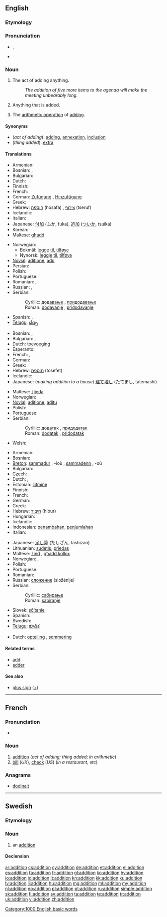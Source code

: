 ==English==
{{wikipedia}}

===Etymology===
{{etystub}}

===Pronunciation===
* {{IPA|/əˈdɪʃn̩/|/əˈdɪʃən/}}, {{SAMPA|1=/@"dISn=/|2=/@"dIS@n/}}
* {{audio|en-us-addition.ogg|Audio (US)}}

===Noun===
{{en-noun|s|-}}

# {{uncountable}} The act of adding anything.
#: ''The addition of five more items to the agenda will make the meeting unbearably long.''
# Anything that is added.
# {{uncountable}} The [[arithmetic operation]] of [[add]]ing.

====Synonyms====
* (''act of adding''): [[add]]ing, [[annexation]], [[inclusion]]
* (''thing added''): [[extra]]

====Translations====
{{trans-top|act of adding}}
* Armenian: {{t|hy|հավելում|tr=havelum}}
* Bosnian: {{t-|bs|dodavanje|n}}, {{t-|bs|pridodavanje|n}}
* Bulgarian: {{t|bg|прибавяне}}
* Dutch: {{t+|nl|toevoeging|f}}
* Finnish: {{t+|fi|lisäys}}
* French: {{t+|fr|addition|f}}
* German: [[Zufügung]] {{f}}, [[Hinzufügung]] {{f}}
* Greek: {{t+|el|πρόσθεση|f|tr=prósthesi}}
* Hebrew: [[הוספה]] (hosafa) {{f}}, [[צירוף]] (tseruf) {{m}}
* Icelandic: {{t-|is|viðbót|f}}
* Italian: {{t|it|Addizione|f}}
* Japanese: [[付加]] (ふか, fuka), [[追加]] ([[ついか]], tsuika)
* Korean: {{t+|ko|가감|tr=gagam|sc=Hang}}
* Maltese: [[għadd]] {{m}}
{{trans-mid}}
* Norwegian:
** Bokmål: [[legge]] [[til]], [[tilføye]]
** Nynorsk: [[leggje]] [[til]], [[tilføye]]
* [[Novial]]: [[aditione]], [[ado]]
* Persian: {{t+|fa|جمع|xs=Persian}}
* Polish: {{t+|pl|dodawanie|n}}
* Portuguese: {{t+|pt|adição|f}}
* Romanian: {{t|ro|adaos|f}}, {{t|ro|adăugire|f}}
* Russian: {{t+|ru|сложение|n|tr=složénije}}, {{t+|ru|прибавление|n|tr=pribavlénije}}
* Serbian:
*: Cyrillic: [[додавање]] {{n}}, [[придодавање]] {{n}}
*: Roman: [[dodavanje]] {{n}}, [[pridodavanje]] {{n}}
* Spanish: {{t|es|adición|f}}, {{t|es|añadidura|f}}
* [[Telugu]]: [[చేర్పు]]
{{trans-bottom}}

{{trans-top|thing added}}
* Bosnian: {{t-|bs|dodatak|m}}, {{t-|bs|pridodatak|m}}
* Bulgarian: {{t|bg|добавка}},  {{t|bg|прибавка}}
* Dutch: [[toevoeging]] {{f}}
* Esperanto: {{t|eo|aldono}}
* French: {{t+|fr|addition|f}},  {{t+|fr|ajout|m}}
* German: {{t+|de|Zusatz|m}}
* Greek: {{t+|el|πρόσθεση|f|tr=prósthesi}}
* Hebrew: [[תוספת]] (tosefet) {{f}}
* Icelandic: {{t-|is|viðbót|f}}
* Japanese: (''making addition to a house'') [[建て増し]] (たてまし, tatemashi)
{{trans-mid}}
* Maltese: [[żjieda]] {{f}}
* Norwegian: {{t+|no|tillegg|n}}
* [[Novial]]: [[aditione]], [[aditu]]
* Polish: {{t+|pl|dodatek|m}}
* Portuguese: {{t+|pt|acréscimo|m}}
* Serbian:
*: Cyrillic: [[додатак]] {{m}}, [[придодатак]] {{m}}
*: Roman: [[dodatak]] {{m}}, [[pridodatak]] {{m}}
* Welsh: {{t|cy|ychwanegiad|m|xs=Welsh}}
{{trans-bottom}}

{{trans-top|arithmetic: process of adding}}
* Armenian: {{t|hy|գումարում|tr=gumarum}}
* Bosnian: {{t-|bs|sabiranje|n}}
* [[Breton]]: [[sammadur]] {{m}}, -ioù {{p}}, [[sammadenn]] {{f}}, -où {{p}}
* Bulgarian: {{t+|bg|събиране|n}}
* Czech: {{t-|cs|sčítání|n}}
* Dutch: {{t+|nl|optellen|n}}, {{t-|nl|sommeren|n}}
* Estonian: [[liitmine]]
* Finnish: {{t+|fi|yhteenlasku}}
* French: {{t+|fr|addition|f}}
* German: {{t+|de|Addition|f}}
* Greek: {{t+|el|πρόσθεση|f|tr=prósthesi}}
* Hebrew: [[חיבור]] (hibur) {{m}}
* Hungarian: {{t|hu|összeadás}}
* Icelandic: {{t-|is|samlagning|f}}
* Indonesian: [[tambah|penambahan]], [[jumlah|penjumlahan]]
* Italian: {{t+|it|addizione|f}}
{{trans-mid}}
* Japanese: [[足し算]] (たしざん, tashizan)
* Lithuanian: [[sudėtis]], [[priedas]]
* Maltese: [[żied]] {{m}}, [[għadd kollox]] {{m}}
* Norwegian: {{t+|no|addisjon|m}}, {{t+|no|pluss|n}}
* Polish: {{t+|pl|dodawanie|n}}
* Portuguese: {{t+|pt|adição|f}}
* Romanian: {{t|ro|adunare}}
* Russian: [[сложение]] (složénije) {{n}}
* Serbian:
*: Cyrillic: [[сабирање]] {{n}}
*: Roman: [[sabiranje]] {{n}}
* Slovak: [[sčítanie]]  {{n}}
* Spanish: {{t-|es|suma|f}}
* Swedish: {{t+|sv|addition|c}}
* [[Telugu]]: [[కూడిక]]
{{trans-bottom}}

{{trans-top|arithmetic: thing added}}
* Dutch: [[optelling]] {{f}}, [[sommering]] {{f}}
{{trans-mid}}
{{trans-bottom}}

====Related terms====
* [[add]]
* [[adder]]<!--in computing-->

====See also====
* [[plus sign]] ([[+]])

[[Category:1000 English basic words]]

----

==French==

===Pronunciation===
* {{audio|Fr-addition.ogg|audio}}

===Noun===
{{fr-noun|f}}

# [[#English|addition]] (''act of adding; thing added; in arithmetic'')
# [[bill]] (''UK''), [[check]] (''US'') (''in a restaurant, etc'')

===Anagrams===
* [[dodinait#French|dodinait]]

----

==Swedish==

===Etymology===
{{suffix|addera|tion|lang=sv}}

===Noun===
{{sv-noun|g=c}}

# {{mathematics|lang=sv}} an [[#English|addition]]

====Declension====
{{sv-noun-reg-er}}

[[ar:addition]]
[[cs:addition]]
[[cy:addition]]
[[de:addition]]
[[et:addition]]
[[el:addition]]
[[es:addition]]
[[fa:addition]]
[[fr:addition]]
[[gl:addition]]
[[ko:addition]]
[[hy:addition]]
[[io:addition]]
[[id:addition]]
[[it:addition]]
[[kn:addition]]
[[kk:addition]]
[[ku:addition]]
[[lv:addition]]
[[li:addition]]
[[hu:addition]]
[[mg:addition]]
[[ml:addition]]
[[my:addition]]
[[nl:addition]]
[[no:addition]]
[[pl:addition]]
[[pt:addition]]
[[ru:addition]]
[[simple:addition]]
[[sk:addition]]
[[fi:addition]]
[[sv:addition]]
[[ta:addition]]
[[te:addition]]
[[tr:addition]]
[[uk:addition]]
[[vi:addition]]
[[zh:addition]]